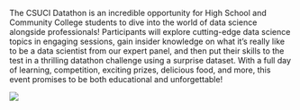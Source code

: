<div class="hero" style="background-image: url('img/hero.png'); height: 400px; background-size: cover; background-position: center;"></div>


The CSUCI Datathon is an incredible opportunity for High School and Community College students to dive into the world of data science alongside professionals! Participants will explore cutting-edge data science topics in engaging sessions, gain insider knowledge on what it’s really like to be a data scientist from our expert panel, and then put their skills to the test in a thrilling datathon challenge using a surprise dataset. With a full day of learning, competition, exciting prizes, delicious food, and more, this event promises to be both educational and unforgettable!


![](/img/logo_2.png){align="center"}